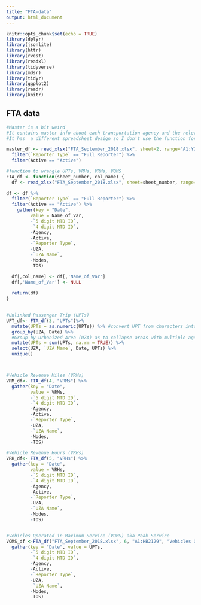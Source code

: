 ```yaml
---
title: "FTA-data"
output: html_document
---
```


```r
knitr::opts_chunk$set(echo = TRUE)
library(dplyr)
library(jsonlite)
library(httr)
library(rvest)
library(readxl)
library(tidyverse)
library(mdsr)   
library(tidyr)
library(ggplot2)
library(readr)
library(knitr)
```

## FTA data

```r

#Master is a bit weird
#It contains master info about each transportation agency and the relevant Urbanized Area (UZA)
#It has  a different spreadsheet design so I don't use the function for it

master_df <- read_xlsx("FTA_September_2018.xlsx", sheet=2, range="A1:Y2129", col_names=TRUE) %>% 
  filter(`Reporter Type` == "Full Reporter") %>% 
  filter(Active == "Active")

#function to wrangle UPTs, VRHs, VRMs, VOMS
FTA_df <- function(sheet_number, col_name) {
  df <- read_xlsx("FTA_September_2018.xlsx", sheet=sheet_number, range="A1:HB2129", col_names=TRUE)
  
df <- df %>% 
  filter(`Reporter Type` == "Full Reporter") %>% 
  filter(Active == "Active") %>% 
    gather(key = "Date", 
         value = Name_of_Var, 
         -`5 digit NTD ID`, 
         -`4 digit NTD ID`, 
         -Agency, 
         -Active, 
         -`Reporter Type`, 
         -UZA, 
         -`UZA Name`, 
         -Modes, 
         -TOS) 

  df[,col_name] <- df[,'Name_of_Var']
  df[,'Name_of_Var'] <- NULL
  
  return(df)
}

 
#Unlinked Passenger Trip (UPTs)
UPT_df<- FTA_df(3, "UPTs")%>% 
  mutate(UPTs = as.numeric(UPTs)) %>% #convert UPT from characters into doubles
  group_by(UZA, Date) %>% 
  #Group by Urbanized Area (UZA) as to collapse areas with multiple agencies and to collapse different kinds of transportation. Group by Date so as to not collapse the time series
  mutate(UPTs = sum(UPTs, na.rm = TRUE)) %>% 
  select(UZA, `UZA Name`, Date, UPTs) %>% 
  unique()



#Vehicle Revenue Miles (VRMs)
VRM_df<- FTA_df(4, "VRMs") %>% 
  gather(key = "Date", 
         value = VRMs, 
         -`5 digit NTD ID`, 
         -`4 digit NTD ID`, 
         -Agency, 
         -Active, 
         -`Reporter Type`, 
         -UZA, 
         -`UZA Name`, 
         -Modes, 
         -TOS)

#Vehicle Revenue Hours (VRHs)
VRH_df<- FTA_df(5, "VRHs") %>% 
  gather(key = "Date", 
         value = VRHs, 
         -`5 digit NTD ID`, 
         -`4 digit NTD ID`, 
         -Agency, 
         -Active, 
         -`Reporter Type`, 
         -UZA, 
         -`UZA Name`, 
         -Modes, 
         -TOS)


#Vehicles Operated in Maximum Service (VOMS) aka Peak Service
VOMS_df <-FTA_df("FTA_September_2018.xlsx", 6, "A1:HB2129", "Vehicles Operated in Maximum Service") %>% 
  gather(key = "Date", value = UPTs, 
         -`5 digit NTD ID`, 
         -`4 digit NTD ID`, 
         -Agency, 
         -Active, 
         -`Reporter Type`, 
         -UZA, 
         -`UZA Name`, 
         -Modes, 
         -TOS)

```
